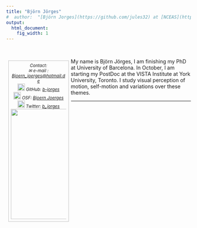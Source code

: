 ---
title: "Björn Jörges"
#  author:  "[Björn Jorges](https://github.com/jules32) at [NCEAS](https://www.nceas.ucsb.edu/), 12/14/16"
output:
  html_document:
    fig_width: 1
---
<style>
  .col2 {
    columns: 2 200px;         /* number of columns and width in pixels*/
    -webkit-columns: 2 200px; /* chrome, safari */
    -moz-columns: 2 200px;    /* firefox */
  }
  
figure_side {
  float: right;
  width: 30%;
  text-align: center;
  font-style: italic;
  font-size: smaller;
  text-indent: 0;
  border: thin silver solid;
  margin: 0.5em;
  padding: 0.5em;
}

figure {
  text-align: center;
  font-style: italic;
  font-size: smaller;
  text-indent: 0;
  border: thin silver solid;
}

figurecaption{
  text-align: justify;
}
</style>

<br>


<figure_side style="float: left">
Contact: <br>
&#x2709; e-mail : [Bjoern_joerges@hotmail.de](mailto:Bjoern_joerges@hotmail.de)
<br> <img src="images/github.png" width="20px"> GitHub: [b-jorges](https://github.com/b-jorges)
<br> <img src="images/OSF.png" width="20px"> OSF: [Bjoern Joerges](https://osf.io/qrtbh/)
<br> <img src="images/twitter.png" width="20px"> Twitter: [b_jorges](https://osf.io/qrtbh/)
<br><img src="images/me.PNG" width="300px">
</float_side>


My name is Björn Jörges, I am finishing my PhD at University of Barcelona. In October, I am starting my PostDoc at the VISTA Institute at York University, Toronto. I study visual perception of motion, self-motion and variations over these themes.

---
